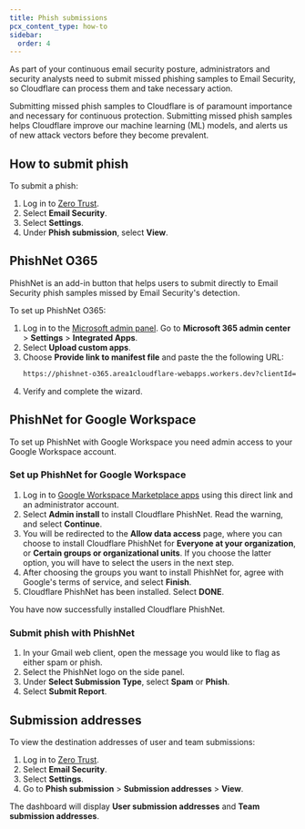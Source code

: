 ```yaml
---
title: Phish submissions
pcx_content_type: how-to
sidebar:
  order: 4
---
```



As part of your continuous email security posture, administrators and security analysts need to submit missed <GlossaryTooltip term="phishing">phishing</GlossaryTooltip> samples to Email Security, so Cloudflare can process them and take necessary action.

Submitting missed phish samples to Cloudflare is of paramount importance and necessary for continuous protection. Submitting missed phish samples helps Cloudflare improve our machine learning (ML) models, and alerts us of new attack vectors before they become prevalent.

## How to submit phish

To submit a phish:

1. Log in to [Zero Trust](https://one.dash.cloudflare.com/).
2. Select **Email Security**.
3. Select **Settings**.
4. Under **Phish submission**, select **View**.

## PhishNet O365

PhishNet is an add-in button that helps users to submit directly to Email Security <GlossaryTooltip term="phishing">phish</GlossaryTooltip> samples missed by Email Security's detection. 

To set up PhishNet O365:

1. Log in to the [Microsoft admin panel](https://admin.microsoft.com/). Go to **Microsoft 365 admin center** > **Settings** > **Integrated Apps**.
2. Select **Upload custom apps**.
3. Choose **Provide link to manifest file** and paste the the following URL:
    ```txt
    https://phishnet-o365.area1cloudflare-webapps.workers.dev?clientId=ODcxNDA0MjMyNDM3NTA4NjQwNDk1Mzc3MDIxNzE0OTcxNTg0Njk5NDEyOTE2NDU5ODQyNjU5NzYzNjYyNDQ3NjEwMzIxODEyMDk1NQ
    ```
4. Verify and complete the wizard.

## PhishNet for Google Workspace

To set up PhishNet with Google Workspace you need admin access to your Google Workspace account.

### Set up PhishNet for Google Workspace

1. Log in to [Google Workspace Marketplace apps](https://workspace.google.com/marketplace/app/cloudflare_phishnet/11369379045) using this direct link and an administrator account.
2. Select **Admin install** to install Cloudflare PhishNet. Read the warning, and select **Continue**.
3. You will be redirected to the **Allow data access** page, where you can choose to install Cloudflare PhishNet for **Everyone at your organization**, or **Certain groups or organizational units**. If you choose the latter option, you will have to select the users in the next step.
4. After choosing the groups you want to install PhishNet for, agree with Google's terms of service, and select **Finish**. 
5. Cloudflare PhishNet has been installed. Select **DONE**.

You have now successfully installed Cloudflare PhishNet.

### Submit phish with PhishNet

1. In your Gmail web client, open the message you would like to flag as either spam or phish.
2. Select the PhishNet logo on the side panel.
3. Under **Select Submission Type**, select **Spam** or **Phish**.
4. Select **Submit Report**.

## Submission addresses

To view the destination addresses of user and team submissions:

1. Log in to [Zero Trust](https://one.dash.cloudflare.com/).
2. Select **Email Security**.
3. Select **Settings**.
4. Go to **Phish submission** > **Submission addresses** > **View**.

The dashboard will display **User submission addresses** and **Team submission addresses**.